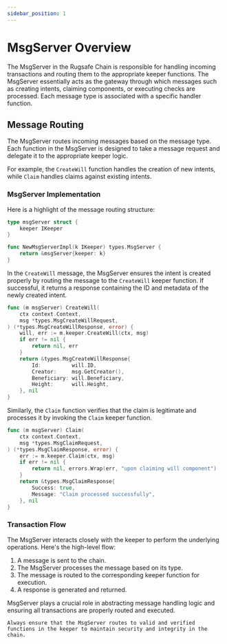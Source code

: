 ```yaml
---
sidebar_position: 1
---
```


# MsgServer Overview

The MsgServer in the Rugsafe Chain is responsible for handling incoming transactions and routing them to the appropriate keeper functions. The MsgServer essentially acts as the gateway through which messages such as creating intents, claiming components, or executing checks are processed. Each message type is associated with a specific handler function.

## Message Routing

The MsgServer routes incoming messages based on the message type. Each function in the MsgServer is designed to take a message request and delegate it to the appropriate keeper logic.

For example, the `CreateWill` function handles the creation of new intents, while `Claim` handles claims against existing intents.

### MsgServer Implementation

Here is a highlight of the message routing structure:

```go
type msgServer struct {
    keeper IKeeper
}

func NewMsgServerImpl(k IKeeper) types.MsgServer {
    return &msgServer{keeper: k}
}
```

In the `CreateWill` message, the MsgServer ensures the intent is created properly by routing the message to the `CreateWill` keeper function. If successful, it returns a response containing the ID and metadata of the newly created intent.

```go
func (m msgServer) CreateWill(
    ctx context.Context,
    msg *types.MsgCreateWillRequest,
) (*types.MsgCreateWillResponse, error) {
    will, err := m.keeper.CreateWill(ctx, msg)
    if err != nil {
        return nil, err
    }
    return &types.MsgCreateWillResponse{
        Id:          will.ID,
        Creator:     msg.GetCreator(),
        Beneficiary: will.Beneficiary,
        Height:      will.Height,
    }, nil
}
```

Similarly, the `Claim` function verifies that the claim is legitimate and processes it by invoking the `Claim` keeper function.

```go
func (m msgServer) Claim(
    ctx context.Context,
    msg *types.MsgClaimRequest,
) (*types.MsgClaimResponse, error) {
    err := m.keeper.Claim(ctx, msg)
    if err != nil {
        return nil, errors.Wrap(err, "upon claiming will component")
    }
    return &types.MsgClaimResponse{
        Success: true,
        Message: "Claim processed successfully",
    }, nil
}
```

### Transaction Flow

The MsgServer interacts closely with the keeper to perform the underlying operations. Here's the high-level flow:
1. A message is sent to the chain.
2. The MsgServer processes the message based on its type.
3. The message is routed to the corresponding keeper function for execution.
4. A response is generated and returned.

MsgServer plays a crucial role in abstracting message handling logic and ensuring all transactions are properly routed and executed.

```tip
Always ensure that the MsgServer routes to valid and verified functions in the keeper to maintain security and integrity in the chain.
```
